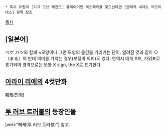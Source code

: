  * 혹시 유럽의 [리그 오브 레전드] 플레이어인 엑스페케를 찾으신다면 [엔리케 세데뇨 마르티네스] 항목 참조
[[목차]]
== [일본어] ==
ペケ
バツ와 함께 ×모양이나 그런 모양의 물건을 가리키는 단어. 알려진 것과 같이 ○（まる）의 반대 의미를 가지는 경우(부정의 의미)도 있다. 한역시 대개 X표, 가위표로 표기되며 영역으로는 보통 X sign, the X로 표기한다.

== [[아라이 리에]]의 4컷만화 ==
[[페케(만화)]]

== [[투 러브 트러블]]의 등장인물 ==
[wiki:"페케(투 러브 트러블)"] 참고.
